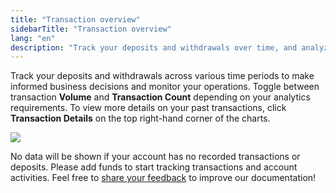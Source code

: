 ```yaml
---
title: "Transaction overview"
sidebarTitle: "Transaction overview"
lang: "en"
description: "Track your deposits and withdrawals over time, and analyze your transaction volume and count for better decision-making."
---
```


Track your deposits and withdrawals across various time periods to make informed business decisions and monitor your operations. Toggle between transaction **Volume** and **Transaction Count** depending on your analytics requirements. To view more details on your past transactions, click **Transaction Details** on the top right-hand corner of the charts.

 <img src="/en/images/dashboard/transaction-overview.svg" className="screenshot_modal"/>

<Note>No data will be shown if your account has no recorded transactions or deposits. Please add funds to start tracking transactions and account activities.</Note>
<Tip>Feel free to [share your feedback](https://forms.zohopublic.com/cobo/form/DocumentFeedbackForm/formperma/QvLOhxJv1_JMsJ-1dleZ8Itb_7rzN-LtgvsDdxosoVI?referrername=manuals) to improve our documentation!</Tip>